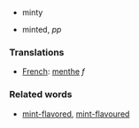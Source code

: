 ===[[]]===

*minty

*minted, ''pp''

===Translations===
*[[French]]: [[menthe]] ''f''

===Related words===

*[[mint-flavored]], [[mint-flavoured]]